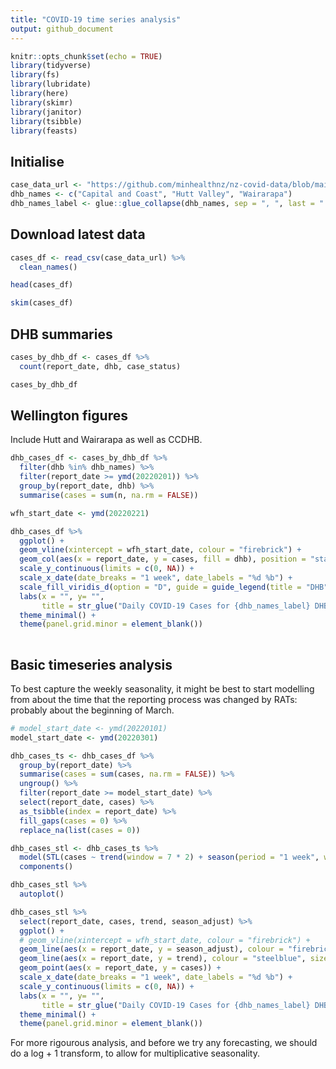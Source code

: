 ```yaml
---
title: "COVID-19 time series analysis"
output: github_document
---
```


```r
knitr::opts_chunk$set(echo = TRUE)
library(tidyverse)
library(fs)
library(lubridate)
library(here)
library(skimr)
library(janitor)
library(tsibble)
library(feasts)
```

## Initialise

```r
case_data_url <- "https://github.com/minhealthnz/nz-covid-data/blob/main/cases/covid-cases.csv?raw=true"
dhb_names <- c("Capital and Coast", "Hutt Valley", "Wairarapa")
dhb_names_label <- glue::glue_collapse(dhb_names, sep = ", ", last = " and ")

```

## Download latest data

```r
cases_df <- read_csv(case_data_url) %>% 
  clean_names()

head(cases_df)

skim(cases_df)

```

## DHB summaries

```r

cases_by_dhb_df <- cases_df %>% 
  count(report_date, dhb, case_status)

cases_by_dhb_df

```

## Wellington figures

Include Hutt and Wairarapa as well as CCDHB.

```r
dhb_cases_df <- cases_by_dhb_df %>% 
  filter(dhb %in% dhb_names) %>% 
  filter(report_date >= ymd(20220201)) %>% 
  group_by(report_date, dhb) %>% 
  summarise(cases = sum(n, na.rm = FALSE))

wfh_start_date <- ymd(20220221)

dhb_cases_df %>%
  ggplot() +
  geom_vline(xintercept = wfh_start_date, colour = "firebrick") +
  geom_col(aes(x = report_date, y = cases, fill = dhb), position = "stack", width = 0.8) +
  scale_y_continuous(limits = c(0, NA)) +
  scale_x_date(date_breaks = "1 week", date_labels = "%d %b") +
  scale_fill_viridis_d(option = "D", guide = guide_legend(title = "DHB")) +
  labs(x = "", y= "",
       title = str_glue("Daily COVID-19 Cases for {dhb_names_label} DHBs")) +
  theme_minimal() +
  theme(panel.grid.minor = element_blank())
  
```

## Basic timeseries analysis

To best capture the weekly seasonality, it might be best to start modelling from about the time that the reporting process was changed by RATs: probably about the beginning of March.

```r

# model_start_date <- ymd(20220101)
model_start_date <- ymd(20220301)

dhb_cases_ts <- dhb_cases_df %>% 
  group_by(report_date) %>% 
  summarise(cases = sum(cases, na.rm = FALSE)) %>% 
  ungroup() %>% 
  filter(report_date >= model_start_date) %>% 
  select(report_date, cases) %>% 
  as_tsibble(index = report_date) %>% 
  fill_gaps(cases = 0) %>% 
  replace_na(list(cases = 0))

dhb_cases_stl <- dhb_cases_ts %>% 
  model(STL(cases ~ trend(window = 7 * 2) + season(period = "1 week", window = Inf))) %>% 
  components()

dhb_cases_stl %>% 
  autoplot()

```

```r

dhb_cases_stl %>% 
  select(report_date, cases, trend, season_adjust) %>% 
  ggplot() +
  # geom_vline(xintercept = wfh_start_date, colour = "firebrick") +
  geom_line(aes(x = report_date, y = season_adjust), colour = "firebrick", size = 1) +
  geom_line(aes(x = report_date, y = trend), colour = "steelblue", size = 1) +
  geom_point(aes(x = report_date, y = cases)) +
  scale_x_date(date_breaks = "1 week", date_labels = "%d %b") +
  scale_y_continuous(limits = c(0, NA)) +
  labs(x = "", y= "",
       title = str_glue("Daily COVID-19 Cases for {dhb_names_label} DHBs")) +
  theme_minimal() +
  theme(panel.grid.minor = element_blank())

```

For more rigourous analysis, and before we try any forecasting, we should do a log + 1 transform, to allow for multiplicative seasonality.